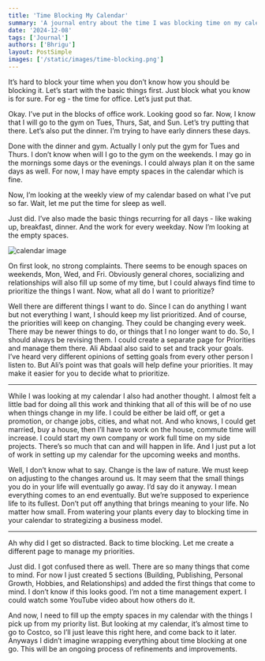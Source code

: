 ```yaml
---
title: 'Time Blocking My Calendar'
summary: 'A journal entry about the time I was blocking time on my calendar'
date: '2024-12-08'
tags: ['Journal']
authors: ['Bhrigu']
layout: PostSimple
images: ['/static/images/time-blocking.png']
---
```


It’s hard to block your time when you don’t know how you should be blocking it. Let’s start with the basic things first. Just block what you know is for sure. For eg - the time for office. Let’s just put that.

Okay. I’ve put in the blocks of office work. Looking good so far. Now, I know that I will go to the gym on Tues, Thurs, Sat, and Sun. Let’s try putting that there. Let’s also put the dinner. I’m trying to have early dinners these days. 

Done with the dinner and gym. Actually I only put the gym for Tues and Thurs. I don’t know when will I go to the gym on the weekends. I may go in the mornings some days or the evenings. I could always plan it on the same days as well. For now, I may have empty spaces in the calendar which is fine. 

Now, I’m looking at the weekly view of my calendar based on what I’ve put so far. Wait, let me put the time for sleep as well. 

Just did. I’ve also made the basic things recurring for all days - like waking up, breakfast, dinner. And the work for every weekday. Now I’m looking at the empty spaces. 

![calendar image](/static/images/time-blocking.png)

On first look, no strong complaints. There seems to be enough spaces on weekends, Mon, Wed, and Fri. Obviously general chores, socializing and relationships will also fill up some of my time, but I could always find time to prioritize the things I want. Now, what all do I want to prioritize?

Well there are different things I want to do. Since I can do anything I want but not everything I want, I should keep my list prioritized. And of course, the priorities will keep on changing. They could be changing every week. There may be newer things to do, or things that I no longer want to do. So, I should always be revising them. I could create a separate page for Priorities and manage them there. Ali Abdaal also said to set and track your goals. I’ve heard very different opinions of setting goals from every other person I listen to. But Ali’s point was that goals will help define your priorities. It may make it easier for you to decide what to prioritize. 

---

While I was looking at my calendar I also had another thought. I almost felt a little bad for doing all this work and thinking that all of this will be of no use when things change in my life. I could be either be laid off, or get a promotion, or change jobs, cities, and what not. And who knows, I could get married, buy a house, then I’ll have to work on the house, commute time will increase. I could start my own company or work full time on my side projects. There’s so much that can and will happen in life. And I just put a lot of work in setting up my calendar for the upcoming weeks and months. 

Well, I don’t know what to say. Change is the law of nature. We must keep on adjusting to the changes around us. It may seem that the small things you do in your life will eventually go away. I’d say do it anyway. I mean everything comes to an end eventually. But we’re supposed to experience life to its fullest. Don’t put off anything that brings meaning to your life. No matter how small. From watering your plants every day to blocking time in your calendar to strategizing a business model.

---

Ah why did I get so distracted. Back to time blocking. Let me create a different page to manage my priorities.

Just did. I got confused there as well. There are so many things that come to mind. For now I just created 5 sections (Building, Publishing, Personal Growth, Hobbies, and Relationships) and added the first things that come to mind. I don’t know if this looks good. I’m not a time management expert. I could watch some YouTube video about how others do it. 

And now, I need to fill up the empty spaces in my calendar with the things I pick up from my priority list. But looking at my calendar, it’s almost time to go to Costco, so I’ll just leave this right here, and come back to it later. Anyways I didn’t imagine wrapping everything about time blocking at one go. This will be an ongoing process of refinements and improvements.